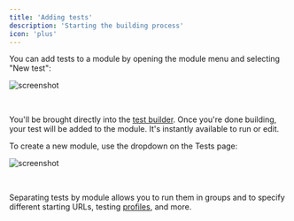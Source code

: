 ```yaml
---
title: 'Adding tests'
description: 'Starting the building process'
icon: 'plus'
---
```


You can add tests to a module by opening the module menu and selecting
"New test":

![screenshot](media/newtest.png)

<br />

You'll be brought directly into the [test builder](building/builder).
Once you're done building, your test will be added to the module.
It's instantly available to run or edit.

To create a new module, use the dropdown on the Tests page:

![screenshot](media/newmodule.png)

<br />

Separating tests by module allows you to run them in groups and to specify
different starting URLs, testing [profiles](/profiles), and more.